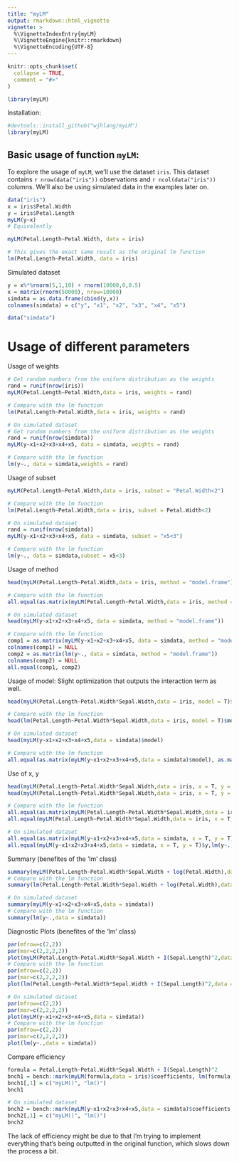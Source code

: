 ```yaml
---
title: "myLM"
output: rmarkdown::html_vignette
vignette: >
  %\VignetteIndexEntry{myLM}
  %\VignetteEngine{knitr::rmarkdown}
  %\VignetteEncoding{UTF-8}
---
```


```r
knitr::opts_chunk$set(
  collapse = TRUE,
  comment = "#>"
)
```

```r
library(myLM)
```

Installation:

```r
#devtools::install_github("wjhlang/myLM")
library(myLM)
```

## Basic usage of function `myLM`:
To explore the usage of `myLM`, we'll use the dataset `iris`. This dataset contains `r nrow(data("iris"))` observations and `r ncol(data("iris"))` columns. We'll also be using simulated data in the examples later on.
```r
data("iris")
x = iris$Petal.Width
y = iris$Petal.Length
myLM(y~x)
# Equivalently

myLM(Petal.Length~Petal.Width, data = iris)

# This gives the exact same result as the original lm function
lm(Petal.Length~Petal.Width, data = iris)
```

Simulated dataset

```r
y = x%*%rnorm(5,1,10) + rnorm(10000,0,0.5)
x = matrix(rnorm(50000), nrow=10000) 
simdata = as.data.frame(cbind(y,x))
colnames(simdata) = c("y", "x1", "x2", "x3", "x4", "x5")
```
```r
data("simdata")
```

# Usage of different parameters
Usage of weights

```r
# Get random numbers from the uniform distribution as the weights
rand = runif(nrow(iris))
myLM(Petal.Length~Petal.Width,data = iris, weights = rand)

# Compare with the lm function
lm(Petal.Length~Petal.Width,data = iris, weights = rand)

# On simulated dataset
# Get random numbers from the uniform distribution as the weights
rand = runif(nrow(simdata))
myLM(y~x1+x2+x3+x4+x5, data = simdata, weights = rand)

# Compare with the lm function
lm(y~., data = simdata,weights = rand)
```

Usage of subset

```r
myLM(Petal.Length~Petal.Width,data = iris, subset = "Petal.Width<2")

# Compare with the lm function
lm(Petal.Length~Petal.Width,data = iris, subset = Petal.Width<2)

# On simulated dataset
rand = runif(nrow(simdata))
myLM(y~x1+x2+x3+x4+x5, data = simdata, subset = "x5<3")

# Compare with the lm function
lm(y~., data = simdata,subset = x5<3)
```
Usage of method

```r
head(myLM(Petal.Length~Petal.Width,data = iris, method = "model.frame"))

# Compare with the lm function
all.equal(as.matrix(myLM(Petal.Length~Petal.Width,data = iris, method = "model.frame")), as.matrix(lm(Petal.Length~Petal.Width,data = iris, method = "model.frame")))

# On simulated dataset
head(myLM(y~x1+x2+x3+x4+x5, data = simdata, method = "model.frame"))

# Compare with the lm function
comp1 = as.matrix(myLM(y~x1+x2+x3+x4+x5, data = simdata, method = "model.frame"))
colnames(comp1) = NULL
comp2 = as.matrix(lm(y~., data = simdata, method = "model.frame"))
colnames(comp2) = NULL
all.equal(comp1, comp2)
```

Usage of model: Slight optimization that outputs the interaction term as well.

```r
head(myLM(Petal.Length~Petal.Width*Sepal.Width,data = iris, model = T)$model) # Same as myLM(Petal.Length~Petal.Width,data = iris)

# Compare with the lm function
head(lm(Petal.Length~Petal.Width*Sepal.Width,data = iris, model = T)$model)

# On simulated dataset
head(myLM(y~x1+x2+x3+x4+x5,data = simdata)$model)

# Compare with the lm function
all.equal(as.matrix(myLM(y~x1+x2+x3+x4+x5,data = simdata)$model), as.matrix(lm(y~.,data=simdata)$model))
```
Use of x, y

```r
head(myLM(Petal.Length~Petal.Width*Sepal.Width,data = iris, x = T, y = T)$x)
head(myLM(Petal.Length~Petal.Width*Sepal.Width,data = iris, x = T, y = T)$y)

# Compare with the lm function
all.equal(as.matrix(myLM(Petal.Length~Petal.Width*Sepal.Width,data = iris, x = T, y = T)$x),as.matrix(lm(Petal.Length~Petal.Width*Sepal.Width,data = iris, x = T, y = T)$x))
all.equal(myLM(Petal.Length~Petal.Width*Sepal.Width,data = iris, x = T, y = T)$y,lm(Petal.Length~Petal.Width*Sepal.Width,data = iris, x = T, y = T)$y)

# On simulated dataset
all.equal(as.matrix(myLM(y~x1+x2+x3+x4+x5,data = simdata, x = T, y = T)$x),as.matrix(lm(y~.,data = simdata, x = T, y = T)$x))
all.equal(myLM(y~x1+x2+x3+x4+x5,data = simdata, x = T, y = T)$y,lm(y~.,data = simdata, x = T, y = T)$y)
```

Summary (benefites of the 'lm' class)

```r
summary(myLM(Petal.Length~Petal.Width*Sepal.Width + log(Petal.Width),data = iris))
# Compare with the lm function
summary(lm(Petal.Length~Petal.Width*Sepal.Width + log(Petal.Width),data = iris))

# On simulated dataset
summary(myLM(y~x1+x2+x3+x4+x5,data = simdata))
# Compare with the lm function
summary(lm(y~.,data = simdata))
```

Diagnostic Plots (benefites of the 'lm' class)

```r
par(mfrow=c(2,2))
par(mar=c(2,2,2,2))
plot(myLM(Petal.Length~Petal.Width*Sepal.Width + I(Sepal.Length)^2,data = iris))
# Compare with the lm function
par(mfrow=c(2,2))
par(mar=c(2,2,2,2))
plot(lm(Petal.Length~Petal.Width*Sepal.Width + I(Sepal.Length)^2,data = iris))

# On simulated dataset
par(mfrow=c(2,2))
par(mar=c(2,2,2,2))
plot(myLM(y~x1+x2+x3+x4+x5,data = simdata))
# Compare with the lm function
par(mfrow=c(2,2))
par(mar=c(2,2,2,2))
plot(lm(y~.,data = simdata))
```

Compare efficiency

```r
formula = Petal.Length~Petal.Width*Sepal.Width + I(Sepal.Length)^2
bnch1 = bench::mark(myLM(formula,data = iris)$coefficients, lm(formula,data = iris)$coefficients)
bnch1[,1] = c("myLM()", "lm()")
bnch1

# On simulated dataset
bnch2 = bench::mark(myLM(y~x1+x2+x3+x4+x5,data = simdata)$coefficients, lm(y~.,data = simdata)$coefficients)
bnch2[,1] = c("myLM()", "lm()")
bnch2
```

The lack of efficiency might be due to that I'm trying to implement everything that's being outputted in the original function, which slows down the process a bit.

